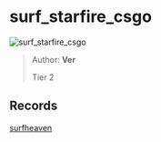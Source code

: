 
# surf_starfire_csgo

![surf_starfire_csgo](https://raw.githubusercontent.com/Sayt123/SurfMapPics/Maps-and-bonuses/csgo/surf_starfire_csgo.jpg)

> Author: **Ver**
>
> Tier 2

## Records

[surfheaven](https://surfheaven.eu/map/surf_starfire_csgo)

